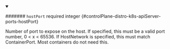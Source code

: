 
<details className="config-field" data-expandable="false" open>
<summary>

####### `hostPort` <span className="config-field-required" data-required="false">required</span> <span className="config-field-type">integer</span> <span className="config-field-default"></span> <span className="config-field-enum"></span> {#controlPlane-distro-k8s-apiServer-ports-hostPort}

Number of port to expose on the host.
If specified, this must be a valid port number, 0 &lt; x &lt; 65536.
If HostNetwork is specified, this must match ContainerPort.
Most containers do not need this.

</summary>



</details>
